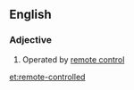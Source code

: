 ==English==

===Adjective===
{{en-adj|head=[[remote]]-[[controlled]]|-}}

# Operated by [[remote control]]

[[et:remote-controlled]]